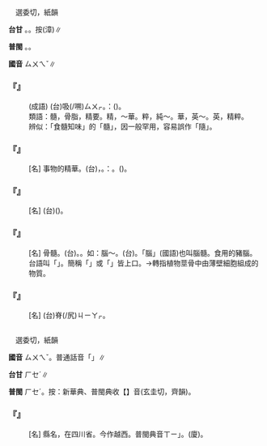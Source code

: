 
=={{ruby|髓|ㄙㄨㄟˇ}}==

　選委切，紙韻

'''台甘''' {{ruby|(文)|ㄘㄨㄧˋ}}。{{ruby|(語)|ㄘㆤˋ}}。按{{ruby|：|ㄘㄨㆤˋ}}(漳)∥

'''普閩''' {{ruby|(文)|ㄙㄨㄧˋ}}。{{ruby|(白)|ㄘㆤˋ}}。

'''國音''' <rt>ㄙㄨㄟˇ</rt>∥

    

==='''『{{ruby|敲|ㄑㄧㄠ}}{{ruby|骨|ㄍㄨˇ}}{{ruby|擊|ㄐㄧˊ}}{{ruby|髓|ㄙㄨㄟˇ}}』'''===
: (成語) (台){{ruby|叩|ㄎㄚ˪}}{{ruby|骨|ㄍㄨㆵ}}{{ruby|頭|ㄊㄠˊ}}吸(/嗍)<rt>ㄙㄨㆷ</rt>{{ruby|髓|ㄘㄨㆤˋ/ㄘㆤˋ}}。{{ruby|比|ㄅㄧˋ}}{{ruby|喻|ㆡㄨ˫/ㄌㄨ˫}}：{{ruby|刻|ㄎㄧㆤㆶ}}{{ruby|毒|ㄉㆦㆶ ͘}}{{ruby|丌|ㆤ}}{{ruby|剝|ㄅㄚㆶ}}{{ruby|削|ㄒㄧㄚㆷ}}({{ruby|連|ㄌㄧㄢˊ}}{{ruby|骨|ㄍㄨㆵ}}{{ruby|亦|ㄧㄚㆷ ͘}}{{ruby|<mark>&#xffa49;</mark>|ㆠㆤㆷ/ㆠㄨㆤㆷ}}{{ruby|喫|ㄎㄨㆤ˪/ㄎㆤ˪}}{{ruby|去|ㄎㄧ˪}})。
:類語：髓，骨脂，精要。精，～華。粹，純～。華，英～。英，精粹。
:
:辨似：「食髓知味」的「髓」，因一般罕用，容易誤作「隨」。
:
    

==='''『{{ruby|精|ㄐㄧㄥ}}{{ruby|髓|ㄙㄨㄟˇ}}』'''===
: [名] 事物的精華。(台){{ruby|事|ㄙㄨ˫}}{{ruby|物|ㆠㄨㆵ ͘}}{{ruby|丌|ㆤ}}{{ruby|精|ㄐㄧㄥ}}{{ruby|粹|ㄘㄨㄧ˪}}，{{ruby|最|ㄗㄨㆤ˪}}{{ruby|好|ㄏㄜˋ}}{{ruby|丌|ㆤ}}{{ruby|部|ㄅㆦ˫}}{{ruby|分|ㄏㄨㄣ˫}}。{{ruby|像|ㄑㄧㆧ˫/ㄑㄧㆫ˫}}{{ruby|講|ㄍㆲˋ}}{{ruby|→|ㄍㆲ}}：{{ruby|理|ㄌㄧˋ}}{{ruby|論|ㄌㄨㄣ˫}}{{ruby|丌|ㆤ}}{{ruby|精|ㄐㄧㄥ}}{{ruby|髓|ㄘㄨㆤˋ/ㄘㆤˋ}}。{{ruby|學|ㄏㄚㆶ ͘}}{{ruby|術|ㄙㄨㆵ ͘}}{{ruby|理|ㄌㄧˋ}}{{ruby|論|ㄌㄨㄣ˫}}({{ruby|有|ㄨ˫}}{{ruby|系|ㄏㆤ˫}}{{ruby|統|ㄊㆲˋ}}{{ruby|丌|ㆤ}}{{ruby|研|ㆣㄧㄢˋ}}{{ruby|究|ㄍㄧㄨ˪}}){{ruby|中|ㄉㄧㆲ}}{{ruby|最|ㄗㄨㆤ˪}}{{ruby|重|ㄉㄧㆲ˫}}{{ruby|要|ㄧㄠ˪}}{{ruby|精|ㄐㄧㄥ}}{{ruby|密|ㆠㄧㆵ ͘}}{{ruby|丌|ㆤ}}{{ruby|部|ㄅㆦ˫}}{{ruby|分|ㄏㄨㄣ˫}}。
    

==='''『{{ruby|石|ㄕˊ}}{{ruby|髓|ㄙㄨㄟˇ}}』'''===
: [名] (台){{ruby|一|ㄐㄧㆵ ͘}}{{ruby|項|ㄏㄤ˫}}{{ruby|物|ㄇㄧㆷ ͘/ㄇㆭㆷ ͘}}{{ruby|件|ㄍㄧㆩ˫}}{{ruby|丌|ㆤ}}{{ruby|內|ㄌㄞ˫}}{{ruby|面|ㆠㄧㄣ˫}}({{ruby|中|ㄉㄧㆲ}}{{ruby|心|ㄒㄧㆬ}}){{ruby|凝|ㆣㄧㄥˊ}}{{ruby|結|ㄍㄧㄚㆵ}}{{ruby|<mark>&#xffa42;</mark>|ㄍㄚㆷ}}{{ruby|堅|ㄍㄧㄢ}}{{ruby|硬|ㄉㄧㄥ˫}}{{ruby|而|ㆢㄧˊ/ㄌㄧˊ}}{{ruby|像|ㄑㄧㆧ˫/ㄑㄧㆫ˫}}{{ruby|脂|ㄐㄧ}}{{ruby|肪|ㄏㆲ}}{{ruby|丌|ㆤ}}{{ruby|物|ㆠㄨㆵ ͘}}{{ruby|質|ㄐㄧㆵ}}。
    

==='''『{{ruby|髓|ㄙㄨㄟˇ}}』'''===
: [名] 骨髓。(台){{ruby|髓|ㄘㄨㆤˋ/ㄘㆤˋ}}。{{ruby|骨|ㄍㄨㆵ}}{{ruby|髓|ㄘㄨㆤˋ}}。如：腦～。(台){{ruby|人|ㄌㄤˊ}}{{ruby|丌|ㆤ}}{{ruby|頭|ㄊㄠˊ}}{{ruby|殼|ㄎㄚㆶ}}{{ruby|髓|ㄘㄨㆤˋ/ㄘㆤˋ}}。{{ruby|豬|ㄉㄨ/ㄉㄧ}}{{ruby|丌|ㆤ}}「腦{{ruby|子|·ㄗˇ}}」(國語)也叫腦髓。食用的豬腦。台語叫「{{ruby|豬|ㄉㄨ/ㄉㄧ}}{{ruby|頭|ㄊㄠˊ}}{{ruby|髓|ㄘㄨㆤˋ/ㄘㆤˋ}}」。簡稱「{{ruby|豬|ㄉㄨ/ㄉㄧ}}{{ruby|腦|ㄋㄠˋ}}」或「{{ruby|腦|ㄋㄠˋ}}{{ruby|髓|ㄘㆤˋ/ㄘㄨㆤˋ}}」皆上口。→轉指植物莖骨中由薄壁細胞組成的物質。
    

==='''『{{ruby|脊|ㄐㄧˇ}}{{ruby|髓|ㄙㄨㄟˇ}}』'''===
: [名] (台){{ruby|骹|ㄎㄚ}}脊(/尻)<rt>ㄐㄧㄚㆷ</rt>{{ruby|骨|ㄍㄨㆵ}}{{ruby|丌|ㆤ}}{{ruby|髓|ㄘㄨㆤˋ/ㄘㆤˋ}}。
    

=={{ruby|巂|ㄙㄨㄟˇ}}==

　選委切，紙韻

'''國音''' <rt>ㄙㄨㄟˇ</rt>。普通話音「{{ruby|巂|ㄒㄧ}}」∥

'''台甘''' <rt>ㄏㆤˊ</rt>∥

'''普閩''' <rt>ㄏㆤˊ</rt>。按：新華典、普閩典收【{{ruby|巂|ㄒㄧ}}】音(玄圭切，齊韻)。

    

==='''『{{ruby|越|ㄩㄝˋ}}{{ruby|巂|ㄙㄨㄟˇ}}{{ruby|→|ㄒㄧ}}』'''===
: [名] 縣名，在四川省。今作越西。普閩典音{{ruby|「|ㄩㄝˋ}}<rt>ㄒㄧ</rt>」。(廈){{ruby|越|ㄨㄚㆵ ͘}}{{ruby|巂|ㄏㆤˊ}}。
    
